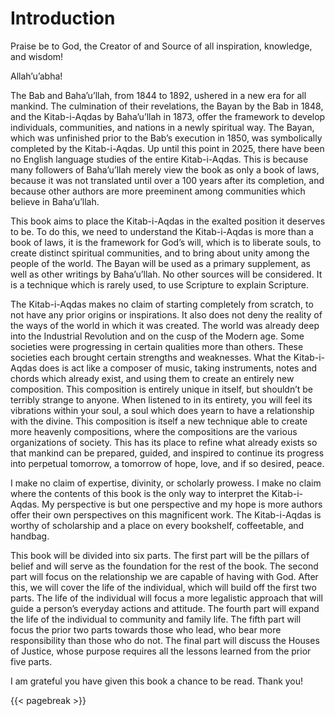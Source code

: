 # Introduction {#sec-introduction .unnumbered}

Praise be to God, the Creator of and Source of all inspiration, knowledge, and wisdom!

Allah'u'abha!

The Bab and Baha'u'llah, from 1844 to 1892, ushered in a new era for all mankind. The culmination of their revelations, the Bayan by the Bab in 1848, and the Kitab-i-Aqdas by Baha'u'llah in 1873, offer the framework to develop individuals, communities, and nations in a newly spiritual way. The Bayan, which was unfinished prior to the Bab's execution in 1850, was symbolically completed by the Kitab-i-Aqdas. Up until this point in 2025, there have been no English language studies of the entire Kitab-i-Aqdas. This is because many followers of Baha'u'llah merely view the book as only a book of laws, because it was not translated until over a 100 years after its completion, and because other authors are more preeminent among communities which believe in Baha'u'llah.

This book aims to place the Kitab-i-Aqdas in the exalted position it deserves to be. To do this, we need to understand the Kitab-i-Aqdas is more than a book of laws, it is the framework for God's will, which is to liberate souls, to create distinct spiritual communities, and to bring about unity among the people of the world. The Bayan will be used as a primary supplement, as well as other writings by Baha'u'llah. No other sources will be considered. It is a technique which is rarely used, to use Scripture to explain Scripture.

The Kitab-i-Aqdas makes no claim of starting completely from scratch, to not have any prior origins or inspirations. It also does not deny the reality of the ways of the world in which it was created. The world was already deep into the Industrial Revolution and on the cusp of the Modern age. Some societies were progressing in certain qualities more than others. These societies each brought certain strengths and weaknesses. What the Kitab-i-Aqdas does is act like a composer of music, taking instruments, notes and chords which already exist, and using them to create an entirely new composition. This composition is entirely unique in itself, but shouldn't be terribly strange to anyone. When listened to in its entirety, you will feel its vibrations within your soul, a soul which does yearn to have a relationship with the divine. This composition is itself a new technique able to create more heavenly compositions, where the compositions are the various organizations of society. This has its place to refine what already exists so that mankind can be prepared, guided, and inspired to continue its progress into perpetual tomorrow, a tomorrow of hope, love, and if so desired, peace.

I make no claim of expertise, divinity, or scholarly prowess. I make no claim where the contents of this book is the only way to interpret the Kitab-i-Aqdas. My perspective is but one perspective and my hope is more authors offer their own perspectives on this magnificent work. The Kitab-i-Aqdas is worthy of scholarship and a place on every bookshelf, coffeetable, and handbag.

This book will be divided into six parts. The first part will be the pillars of belief and will serve as the foundation for the rest of the book. The second part will focus on the relationship we are capable of having with God. After this, we will cover the life of the individual, which will build off the first two parts. The life of the individual will focus a more legalistic approach that will guide a person's everyday actions and attitude. The fourth part will expand the life of the individual to community and family life. The fifth part will focus the prior two parts towards those who lead, who bear more responsibility than those who do not. The final part will discuss the Houses of Justice, whose purpose requires all the lessons learned from the prior five parts.

I am grateful you have given this book a chance to be read. Thank you!

{{< pagebreak >}}
